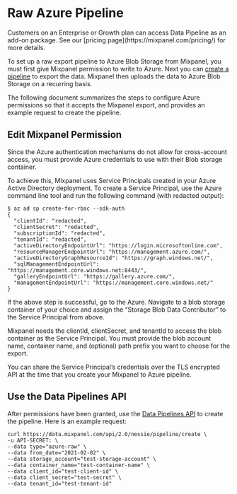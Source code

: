 
# Raw Azure Pipeline

<Callout type="info">
  Customers on an Enterprise or Growth plan can access Data Pipeline as an add-on package. See our [pricing page](https://mixpanel.com/pricing/) for more details.
</Callout>

To set up a raw export pipeline to Azure Blob Storage from Mixpanel, you must first give Mixpanel permission to write to Azure. Next you can [create a pipeline](https://developer.mixpanel.com/reference/create-warehouse-pipeline) to export the data. Mixpanel then uploads the data to Azure Blob Storage on a recurring basis.

The following document summarizes the steps to configure Azure permissions so that it accepts the Mixpanel export, and provides an example request to create the pipeline.

## Edit Mixpanel Permission

Since the Azure authentication mechanisms do not allow for cross-account access, you must provide  Azure credentials to use with their Blob storage container. 

To achieve this, Mixpanel uses Service Principals created in your Azure Active Directory deployment. To create a Service Principal,  use the Azure command line tool and run the following command (with redacted output):

```shell
$ az ad sp create-for-rbac --sdk-auth          
{
  "clientId": "redacted",
  "clientSecret": "redacted",
  "subscriptionId": "redacted",
  "tenantId": "redacted",
  "activeDirectoryEndpointUrl": "https://login.microsoftonline.com",
  "resourceManagerEndpointUrl": "https://management.azure.com/",
  "activeDirectoryGraphResourceId": "https://graph.windows.net/",
  "sqlManagementEndpointUrl": "https://management.core.windows.net:8443/",
  "galleryEndpointUrl": "https://gallery.azure.com/",
  "managementEndpointUrl": "https://management.core.windows.net/"
}
```



If the above step is successful, go to the Azure. Navigate to a blob storage container of your choice and assign the “Storage Blob Data Contributor” to the Service Principal from above.

Mixpanel needs the clientId, clientSecret, and tenantId to access the blob container as the Service Principal. You must provide the blob account name, container name, and (optional) path prefix you want to choose for the export.

You can share the Service Principal’s credentials over the TLS encrypted API at the time that you create your Mixpanel to Azure pipeline.

## Use the Data Pipelines API

After permissions have been granted, use the [Data Pipelines API](https://developer.mixpanel.com/reference/create-warehouse-pipeline) to create the pipeline. Here is an example request:

```curl cURL
curl https://data.mixpanel.com/api/2.0/nessie/pipeline/create \
-u API-SECRET: \
--data type="azure-raw" \
--data from_date="2021-02-02" \
--data storage_account="test-storage-account" \
--data container_name="test-container-name" \
--data client_id="test-client-id" \
--data client_secret="test-secret" \
--data tenant_id="test-tenant-id"
```
